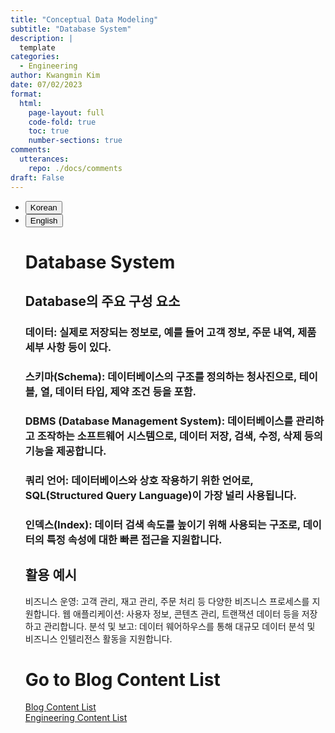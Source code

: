 ```yaml
---
title: "Conceptual Data Modeling"
subtitle: "Database System" 
description: |
  template
categories:
  - Engineering
author: Kwangmin Kim
date: 07/02/2023
format: 
  html:
    page-layout: full
    code-fold: true
    toc: true
    number-sections: true
comments: 
  utterances: 
    repo: ./docs/comments
draft: False
---
```


<ul class="nav nav-pills" id="language-tab" role="tablist">
  <li class="nav-item" role="presentation">
    <button class="nav-link active" id="Korean-tab" data-bs-toggle="tab" data-bs-target="#Korean" type="button" role="tab" aria-controls="Korean" aria-selected="true">Korean</button>
  </li>
  <li class="nav-item" role="presentation">
    <button class="nav-link" id="English-tab" data-bs-toggle="tab" data-bs-target="#English" type="button" role="tab" aria-controls="knitr" aria-selected="false">English</button>
  </li>

<div class="tab-content" id="language-tabcontent">

<div class="tab-pane fade  show active" id="Korean" role="tabpanel" aria-labelledby="Korean-tab">

::: {#Korean .tab-pane .fade .show .active role="tabpanel" aria-labelledby="Korean-tab"}

# Database System 

## Database의 주요 구성 요소

### 데이터: 실제로 저장되는 정보로, 예를 들어 고객 정보, 주문 내역, 제품 세부 사항 등이 있다.
### 스키마(Schema): 데이터베이스의 구조를 정의하는 청사진으로, 테이블, 열, 데이터 타입, 제약 조건 등을 포함.
### DBMS (Database Management System): 데이터베이스를 관리하고 조작하는 소프트웨어 시스템으로, 데이터 저장, 검색, 수정, 삭제 등의 기능을 제공합니다.
### 쿼리 언어: 데이터베이스와 상호 작용하기 위한 언어로, SQL(Structured Query Language)이 가장 널리 사용됩니다.
### 인덱스(Index): 데이터 검색 속도를 높이기 위해 사용되는 구조로, 데이터의 특정 속성에 대한 빠른 접근을 지원합니다.


## 활용 예시
비즈니스 운영: 고객 관리, 재고 관리, 주문 처리 등 다양한 비즈니스 프로세스를 지원합니다.
웹 애플리케이션: 사용자 정보, 콘텐츠 관리, 트랜잭션 데이터 등을 저장하고 관리합니다.
분석 및 보고: 데이터 웨어하우스를 통해 대규모 데이터 분석 및 비즈니스 인텔리전스 활동을 지원합니다.



:::
</div>

<div class="tab-pane fade" id="English" role="tabpanel" aria-labelledby="English-tab">

::: {#English .tab-pane .fade role="tabpanel" aria-labelledby="English-tab"}

:::


</div>


# Go to Blog Content List

[Blog Content List](../../content_list.qmd)  
[Engineering Content List](../../Engineering/guide_map/index.qmd)